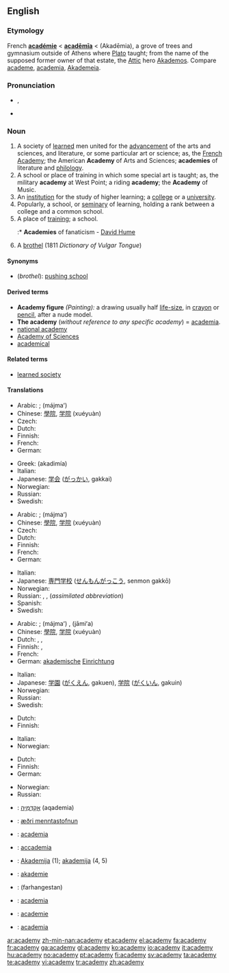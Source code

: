 ==English==
{{wikipedia|dab=Academy (disambiguation)|mul=Academy}}

===Etymology===
French '''[[académie]]''' < {{etyl|la}} '''[[academia|acadēmīa]]''' < {{etyl|grc}} '''{{polytonic|[[Ἀκαδήμια]]}}''' (Akadēmia), a grove of trees and gymnasium outside of Athens where [[w:Plato|Plato]] taught; from the name of the supposed former owner of that estate, the [[w:Attica|Attic]] hero [[w:Akademos|Akademos]]. Compare [[academe]], [[academia]], [[Akademeia]].

===Pronunciation===
* {{IPA|/əˈkædəmi/}}, {{SAMPA|/@"k{d@mi/}}
* {{audio|en-us-academy.ogg|Audio (US)}}

===Noun===
{{en-noun|academ|ies}}

# A society of [[learned]] men united for the [[advancement]] of the arts and sciences, and literature, or some particular art or science; as, the [[French Academy]]; the American '''Academy''' of Arts and Sciences; '''academies''' of literature and [[philology]].
# A school or place of training in which some special art is taught; as, the military '''academy''' at West Point; a riding '''academy'''; the '''Academy''' of Music.
# An [[institution]] for the study of higher learning; a [[college]] or a [[university]].
# Popularly, a school, or [[seminary]] of learning, holding a rank between a college and a common school.
# A place of [[training]]; a school.
#:* '''Academies''' of fanaticism - [[w:David Hume|David Hume]]
# {{1811}} A [[brothel]] (1811 ''Dictionary of Vulgar Tongue'') <!-- Does this deserve to be mentioned at all or is it just a curiosity? -->

====Synonyms====
* (''brothel''): [[pushing school]]

====Derived terms====
* '''Academy figure''' ''(Painting):'' a drawing usually half [[life-size]], in [[crayon]] or [[pencil]], after a nude model.
* '''The academy''' (''without reference to any specific academy'') = [[academia]].
* [[national academy]]
* [[Academy of Sciences]]
* [[academical]]

====Related terms====
* [[learned society]]

====Translations====
{{trans-top|learned society}}
* Arabic: ; {{Arab|[[مجمع]]}} (májmaʻ) {{m}}
* Chinese: [[學院]], [[学院]] (xuéyuàn)
* Czech: {{t-|cs|akademie|f}}
* Dutch: {{t+|nl|academie|f}}
* Finnish: {{t-|fi|akatemia}}
* French: {{t+|fr|académie|f}}
* German: {{t+|de|Akademie|f}}
{{trans-mid}}
* Greek: {{t+|el|ακαδημία|f|sc=Grek}} (akadimía)
* Italian: {{t|it|accademia|f}}
* Japanese: [[学会]] ([[がっかい]], gakkai)
* Norwegian: {{t+|no|akademi|n}}
* Russian: {{t+|ru|академия|f|tr=akadémija|sc=Cyrl}}
* Swedish: {{t-|sv|akademi|c}}
{{trans-bottom}}

{{trans-top|specialized school}}
* Arabic: ; {{Arab|[[مجمع]]}} (májmaʻ) {{m}}
* Chinese: [[學院]], [[学院]] (xuéyuàn)
* Czech: {{t-|cs|akademie|f}}
* Dutch: {{t+|nl|academie|f}}
* Finnish: {{t-|fi|akatemia}}
* French: {{t+|fr|académie|f}}
* German: {{t+|de|Akademie|f}}
{{trans-mid}}
* Italian: {{t|it|accademia|m}}
* Japanese: [[専門学校]] ([[せんもんがっこう]], senmon gakkō)
* Norwegian: {{t+|no|akademi|n}}
* Russian: {{t+|ru|академия|f|tr=akadémija|sc=Cyrl}}, {{t|ru|высшее учебное заведение|n|tr=výsšeje učébnoje zavedénije|sc=Cyrl}}, {{t+|ru|вуз|m|tr=vuz|sc=Cyrl}} (''assimilated abbreviation'')
* Spanish: {{t|es|cantera|f}}
* Swedish: {{t-|sv|akademi|c}}
{{trans-bottom}}

{{trans-top|college or university}}
* Arabic: ; {{Arab|[[مجمع]]}} (májmaʻ) {{m}}, {{Arab|[[جامعة]]}} (jāmiʻa) {{f}}
* Chinese: [[學院]], [[学院]] (xuéyuàn)
* Dutch: {{t+|nl|academie|f}}, {{t+|nl|universiteit}}, {{t+|nl|college}}
* Finnish: {{t+|fi|yliopisto}}, {{t+|fi|korkeakoulu}}
* French: {{t+|fr|académie|f}}
* German: [[akademisch]]e [[Einrichtung]] {{f}}
{{trans-mid}}
* Italian: {{t|it|accademia}}
* Japanese: [[学園]] ([[がくえん]], gakuen), [[学院]] ([[がくいん]], gakuin)
* Norwegian: {{t+|no|akademi|n}}
* Russian: {{t+|ru|академия|f|tr=akadémija|sc=Cyrl}}
* Swedish: {{t-|sv|akademi|c}}
{{trans-bottom}}

{{trans-top|seminary}}
* Dutch: {{t+|nl|academie|f}}
* Finnish: {{t-|fi|seminaari}}
{{trans-mid}}
* Italian: {{t|it|seminario|m}}
* Norwegian: {{t+|no|akademi|n}}
{{trans-bottom}}

{{trans-top|place of training, school}}
* Dutch: {{t+|nl|academie|f}}
* Finnish: {{t-|fi|akatemia}}
* German: {{t+|de|Akademie|f}}
{{trans-mid}}
* Norwegian: {{t+|no|akademi|n}}
* Russian: {{t+|ru|академия|f|tr=akadémija|sc=Cyrl}}
{{trans-bottom}}

{{checktrans-top}}
* {{ttbc|Hebrew}}: [[אקדמיה|אָקָדֶמְיָה]] (aqademia) {{f}}
* {{ttbc|Icelandic}}: [[æðri menntastofnun]]
* {{ttbc|Interlingua}}: [[academia]]
* {{ttbc|Italian}}: [[accademia]] {{f}}
* {{ttbc|Lithuanian}}: [[Akademija]] {{f}} (1); [[akademija]] {{f}} (4, 5)
{{trans-mid}}
* {{ttbc|Novial}}: [[akademie]]
* {{ttbc|Persian}}: {{fa-Arab|[[فرهنگستان]]}} (farhangestan)
* {{ttbc|Portuguese}}: [[academia]] {{f}}
* {{ttbc|Romanian}}: [[academie]] {{f}}
* {{ttbc|Spanish}}: [[academia]] {{f}}
{{trans-bottom}}

[[ar:academy]]
[[zh-min-nan:academy]]
[[et:academy]]
[[el:academy]]
[[fa:academy]]
[[fr:academy]]
[[ga:academy]]
[[gl:academy]]
[[ko:academy]]
[[io:academy]]
[[it:academy]]
[[hu:academy]]
[[no:academy]]
[[pt:academy]]
[[fi:academy]]
[[sv:academy]]
[[ta:academy]]
[[te:academy]]
[[vi:academy]]
[[tr:academy]]
[[zh:academy]]